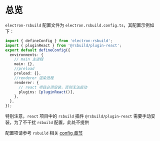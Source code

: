 # 总览

`electron-rsbuild` 配置文件为 `electron.rsbuild.config.ts`，其配置示例如下：

```ts
import { defineConfig } from 'electron-rsbuild';
import { pluginReact } from '@rsbuild/plugin-react';
export default defineConfig({
  environments: {
    // main 主进程
    main: {},
    //preload
    preload: {},
    //renderer 渲染进程
    renderer: {
      // react 项目必须安装，否则无法启动
      plugins: [pluginReact()],
    },
  },
});
```

特别注意，`react` 项目中的 `rsbuild` 插件 `@rsbuild/plugin-react` 需要手动安装，为了不干扰 `rsbuild` 配置，此处不提供

配置项请参考 `rsbuild` 相关 [config 章节](https://rsbuild.dev/zh/config/index)
